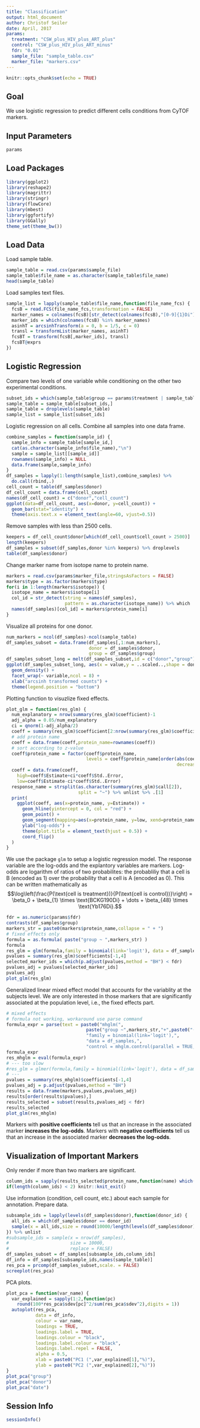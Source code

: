 ```yaml
---
title: "Classification"
output: html_document
author: Christof Seiler
date: April, 2017
params:
  treatment: "CSW_plus_HIV_plus_ART_plus"
  control: "CSW_plus_HIV_plus_ART_minus"
  fdr: "0.01"
  sample_file: "sample_table.csv"
  marker_file: "markers.csv"
---
```


```r
knitr::opts_chunk$set(echo = TRUE)
```

## Goal

We use logistic regression to predict different cells conditions from CyTOF markers.

## Input Parameters

```r
params
```

## Load Packages

```r
library(ggplot2)
library(reshape2)
library(magrittr)
library(stringr)
library(flowCore)
library(mbest)
library(ggfortify)
library(GGally)
theme_set(theme_bw())
```

## Load Data

Load sample table.

```r
sample_table = read.csv(params$sample_file)
sample_table$file_name = as.character(sample_table$file_name)
head(sample_table)
```

Load samples text files.

```r
sample_list = lapply(sample_table$file_name,function(file_name_fcs) {
  fcsB = read.FCS(file_name_fcs,transformation = FALSE)
  marker_names = colnames(fcsB)[str_detect(colnames(fcsB),"[0-9]{1}Di")]
  marker_ids = which(colnames(fcsB) %in% marker_names)
  asinhT = arcsinhTransform(a = 0, b = 1/5, c = 0)
  transl = transformList(marker_names, asinhT)
  fcsBT = transform(fcsB[,marker_ids], transl)
  fcsBT@exprs
})
```

## Logistic Regression

Compare two levels of one variable while conditioning on the other two experimental conditions.

```r
subset_ids = which(sample_table$group == params$treatment | sample_table$group == params$control)
sample_table = sample_table[subset_ids,]
sample_table = droplevels(sample_table)
sample_list = sample_list[subset_ids]
```

Logistic regression on all cells. Combine all samples into one data frame.

```r
combine_samples = function(sample_id) {
  sample_info = sample_table[sample_id,]
  cat(as.character(sample_info$file_name),"\n")
  sample = sample_list[[sample_id]]
  rownames(sample_info) = NULL
  data.frame(sample,sample_info)
}
df_samples = lapply(1:length(sample_list),combine_samples) %>%
  do.call(rbind,.)
cell_count = table(df_samples$donor)
df_cell_count = data.frame(cell_count)
names(df_cell_count) = c("donor","cell_count")
ggplot(data=df_cell_count, aes(x=donor, y=cell_count)) +
  geom_bar(stat="identity") +
  theme(axis.text.x = element_text(angle=60, vjust=0.5))
```

Remove samples with less than 2500 cells.

```r
keepers = df_cell_count$donor[which(df_cell_count$cell_count > 2500)]
length(keepers)
df_samples = subset(df_samples,donor %in% keepers) %>% droplevels
table(df_samples$donor)
```

Change marker name from isotope name to protein name.

```r
markers = read.csv(params$marker_file,stringsAsFactors = FALSE)
markers$type = as.factor(markers$type)
for(i in 1:length(markers$isotope)) {
  isotope_name = markers$isotope[i]
  col_id = str_detect(string = names(df_samples),
                      pattern = as.character(isotope_name)) %>% which
  names(df_samples)[col_id] = markers$protein_name[i]
}
```

Visualize all proteins for one donor.

```r
num_markers = ncol(df_samples)-ncol(sample_table)
df_samples_subset = data.frame(df_samples[,1:num_markers],
                               donor = df_samples$donor,
                               group = df_samples$group)
df_samples_subset_long = melt(df_samples_subset,id = c("donor","group"))
ggplot(df_samples_subset_long, aes(x = value,y = ..scaled..,shape = donor,color = group)) + 
  geom_density() + 
  facet_wrap(~ variable,ncol = 8) +
  xlab("arcsinh transformed counts") +
  theme(legend.position = "bottom")
```

Plotting function to visuzlize fixed effects.

```r
plot_glm = function(res_glm) {
  num_explanatory = nrow(summary(res_glm)$coefficient)-1
  adj_alpha = 0.05/num_explanatory
  ci = qnorm(1-adj_alpha/2)
  coeff = summary(res_glm)$coefficient[2:nrow(summary(res_glm)$coefficient),]
  # add protein name
  coeff = data.frame(coeff,protein_name=rownames(coeff))
  # sort according to z-value
  coeff$protein_name = factor(coeff$protein_name, 
                              levels = coeff$protein_name[order(abs(coeff$z.value),
                                                                decreasing = FALSE)])
  coeff = data.frame(coeff,
    high=coeff$Estimate+ci*coeff$Std..Error,
    low=coeff$Estimate-ci*coeff$Std..Error)
  response_name = strsplit(as.character(summary(res_glm)$call[2]),
                           split = "~") %>% unlist %>% .[1]
  print(
    ggplot(coeff, aes(x=protein_name, y=Estimate)) + 
      geom_hline(yintercept = 0, col = "red") + 
      geom_point() + 
      geom_segment(mapping=aes(x=protein_name, y=low, xend=protein_name, yend=high)) + 
      ylab("log-odds") + 
      theme(plot.title = element_text(hjust = 0.5)) +
      coord_flip()
  )
}
```

We use the package ``glm`` to setup a logistic regression model. The response variable are the log-odds and the explantory variables are markers. Log-odds are logarithm of ratios of two probabilites: the probabliliy that a cell is B (encoded as 1) over the probability that a cell is A (encoded as 0). This can be written mathematically as
$$\log\left(\frac{P(\text{cell is treatment})}{P(\text{cell is control})}\right) = \beta_0 + \beta_{1} \times \text{BCKG190Di} + \dots + \beta_{48} \times \text{Yb176Di}.$$

```r
fdr = as.numeric(params$fdr)
contrasts(df_samples$group)
markers_str = paste0(markers$protein_name,collapse = " + ")
# fixed effects only
formula = as.formula( paste("group ~ ",markers_str) )
formula
res_glm = glm(formula,family = binomial(link='logit'), data = df_samples)
pvalues = summary(res_glm)$coefficients[-1,4]
selected_marker_ids = which(p.adjust(pvalues,method = "BH") < fdr)
pvalues_adj = pvalues[selected_marker_ids]
pvalues_adj
plot_glm(res_glm)
```

Generalized linear mixed effect model that accounts for the variablity at the subjects level. We are only interested in those markers that are significantly associated at the population level, i.e., the fixed effects part.

```r
# mixed effects
# formula not working, workaround use parse command
formula_expr = parse(text = paste0("mhglm(",
                              paste("group ~",markers_str,"+",paste0("(",markers_str," | donor),")),
                              "family = binomial(link='logit'),",
                              "data = df_samples,",
                              "control = mhglm.control(parallel = TRUE,fit.method = 'firthglm.fit'))"))
formula_expr
res_mhglm = eval(formula_expr)
# --- too slow
#res_glm = glmer(formula,family = binomial(link='logit'), data = df_samples)
# ---
pvalues = summary(res_mhglm)$coefficients[-1,4]
pvalues_adj = p.adjust(pvalues,method = "BH")
results = data.frame(markers,pvalues,pvalues_adj)
results[order(results$pvalues),]
results_selected = subset(results,pvalues_adj < fdr)
results_selected
plot_glm(res_mhglm)
```

Markers with **positive coefficients** tell us that an increase in the associated marker **increases the log-odds**. Markers with **negative coefficients** tell us that an increase in the associated marker **decreases the log-odds**.

## Visualization of Important Markers

Only render if more than two markers are significant.

```r
column_ids = sapply(results_selected$protein_name,function(name) which(name == names(df_samples)))
if(length(column_ids) < 2) knitr::knit_exit()
```

Use information (condition, cell count, etc.) about each sample for annotation. Prepare data.

```r
subsample_ids = lapply(levels(df_samples$donor),function(donor_id) {
  all_ids = which(df_samples$donor == donor_id)
  sample(x = all_ids,size = round(10000/length(levels(df_samples$donor))))
}) %>% unlist
#subsample_ids = sample(x = nrow(df_samples),
#                       size = 10000,
#                       replace = FALSE)
df_samples_subset = df_samples[subsample_ids,column_ids]
df_info = df_samples[subsample_ids,names(sample_table)]
res_pca = prcomp(df_samples_subset,scale. = FALSE)
screeplot(res_pca)
```

PCA plots.

```r
plot_pca = function(var_name) {
  var_explained = sapply(1:2,function(pc) 
    round(100*res_pca$sdev[pc]^2/sum(res_pca$sdev^2),digits = 1))
  autoplot(res_pca, 
           data = df_info, 
           colour = var_name, 
           loadings = TRUE, 
           loadings.label = TRUE,
           loadings.colour = "black",
           loadings.label.colour = "black",
           loadings.label.repel = FALSE,
           alpha = 0.5,
           xlab = paste0("PC1 (",var_explained[1],"%)"),
           ylab = paste0("PC2 (",var_explained[2],"%)"))
}
plot_pca("group")
plot_pca("donor")
plot_pca("date")
```

## Session Info

```r
sessionInfo()
```
